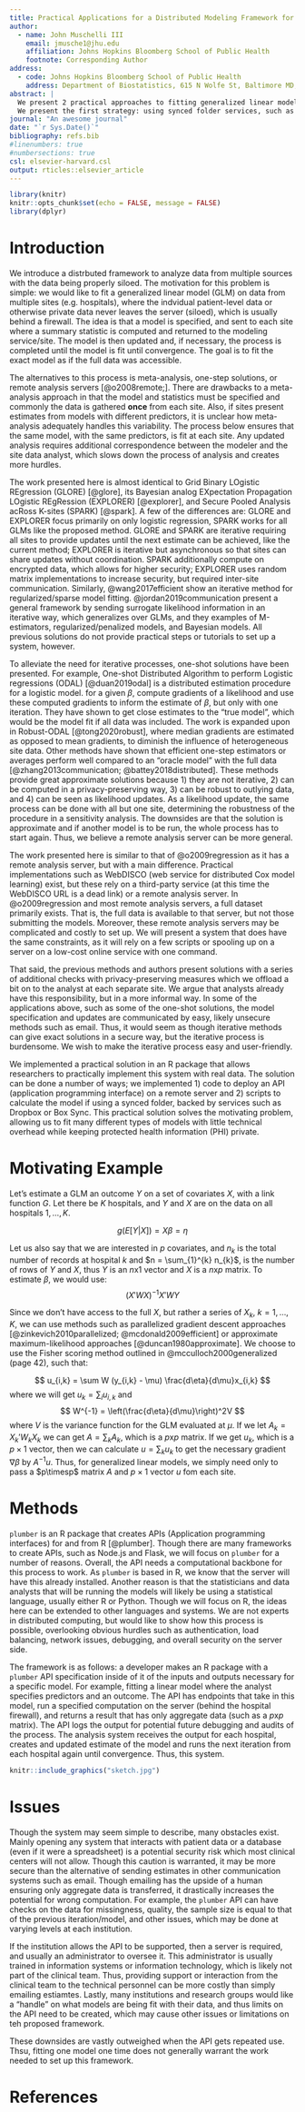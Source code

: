 ```yaml
---
title: Practical Applications for a Distributed Modeling Framework for Protected Data
author:
  - name: John Muschelli III
    email: jmusche1@jhu.edu
    affiliation: Johns Hopkins Bloomberg School of Public Health
    footnote: Corresponding Author
address:
  - code: Johns Hopkins Bloomberg School of Public Health
    address: Department of Biostatistics, 615 N Wolfe St, Baltimore MD, 21205
abstract: |
  We present 2 practical approaches to fitting generalized linear models in a distributed framework.  The use case for this framework is where multiple sites (e.g. hospitals) have data with protected or private information that cannot be shared, but aggregated data can be, and each site can send aggregated data across the internet.  
  We present the first strategy: using synced folder services, such as Dropbox or Box Sync, to share the aggregated data.  The second strategy involves creating an application programming interface (API), where sites submit the data to this service.  This work relies on the R statistical software; we provide an R package of examples and code to create an API on DigitalOcean.
journal: "An awesome journal"
date: "`r Sys.Date()`"
bibliography: refs.bib
#linenumbers: true
#numbersections: true
csl: elsevier-harvard.csl
output: rticles::elsevier_article
---
```


```r
library(knitr)
knitr::opts_chunk$set(echo = FALSE, message = FALSE)
library(dplyr)
```


# Introduction
We introduce a distrbuted framework to analyze data from multiple sources with the data being properly siloed. The motivation for this problem is simple: we would like to fit a generalized linear model (GLM) on data from multiple sites (e.g. hospitals), where the indvidual patient-level data or otherwise private data never leaves the server (siloed), which is usually behind a firewall.  The idea is that a model is specified, and sent to each site where a summary statistic is computed and returned to the modeling service/site.  The model is then updated and, if necessary, the process is completed until the model is fit until convergence.  The goal is to fit the exact model as if the full data was accessible.  


The alternatives to this process is meta-analysis, one-step solutions, or remote analysis servers [@o2008remote;].  There are drawbacks to a meta-analysis approach in that the model and statistics must be specified and commonly the data is gathered **once** from each site.  Also, if sites present estimates from models with different predictors, it is unclear how meta-analysis adequately handles this variability.  The process below ensures that the same model, with the same predictors, is fit at each site.  Any updated analysis requires additional correspondence between the modeler and the site data analyst, which slows down the process of analysis and creates more hurdles.  

The work presented here is almost identical to Grid Binary LOgistic REgression (GLORE) [@glore], its Bayesian analog EXpectation Propagation LOgistic REgRession (EXPLORER) [@explorer], and  Secure Pooled Analysis acRoss K-sites (SPARK) [@spark].  A few of the differences are: GLORE and EXPLORER focus primarily on only logistic regression, SPARK works for all GLMs like the proposed method.  GLORE and SPARK are iterative requiring all sites to provide updates until the next estimate can be achieved, like the current method; EXPLORER is iterative but asynchronous so that sites can share updates without coordination.  SPARK additionally compute on encrypted data, which allows for higher security; EXPLORER uses random matrix implementations to increase security, but required inter-site communication.  Similarly, @wang2017efficient show an iterative method for regularized/sparse model fitting.  @jordan2019communication present a general framework by sending surrogate likelihood information in an iterative way, which generalizes over GLMs, and they examples of M-estimators, regularized/penalized models, and Bayesian models.  All previous solutions do not provide practical steps or tutorials to set up a system, however.

To alleviate the need for iterative processes, one-shot solutions have been presented.  For example, One-shot Distributed Algorithm to perform Logistic regressions (ODAL) [@duan2019odal] is a distributed estimation procedure for a logistic model. for a given $\beta$, compute gradients of a likelihood and use these computed gradients to inform the estimate of $\beta$, but only with one iteration.  They have shown to get close estimates to the "true model", which would be the model fit if all data was included.  The work is expanded upon in Robust-ODAL [@tong2020robust], where median gradients are estimated as opposed to mean gradients, to diminish the influence of heterogeneous site data.  Other methods have shown that efficient one-step estimators or averages perform well compared to an "oracle model" with the full data [@zhang2013communication; @battey2018distributed].
These methods provide great approximate solutions because 1) they are not iterative, 2) can be computed in a privacy-preserving way, 3) can be robust to outlying data, and 4) can be seen as likelihood updates. As a likelihood update, the same process can be done with all but one site, determining the robustness of the procedure in a sensitivity analysis. The downsides are that the solution is approximate and if another model is to be run, the whole process has to start again.  Thus, we believe a remote analysis server can be more general.
 
The work presented here is similar to that of @o2009regression as it has a remote analysis server, but with a main difference.  Practical implementations such as WebDISCO (web service for distributed Cox model learning) exist, but these rely on a third-party service (at this time the WebDISCO URL is a dead link) or a remote analysis server.  In @o2009regression and most remote analysis servers, a full dataset primarily exists.  That is, the full data is available to that server, but not those submitting the models.  Moreover, these remote analysis servers may be complicated and costly to set up.  We will present a system that does have the same constraints, as it will rely on a few scripts or spooling up on a server on a low-cost online service with one command.  


<!-- For almost any approach, the gradient or some reduced-dimensional summary is required to be aggregated together to get the estimate of $\beta$ at the full population level.  If we combine these models with models that require iterative fitting, such as Generalized Linear Models (GLMs), there needs to be a lot of communication and recomputation of summaries to get a final estimate.  These approaches work well in distributed computing systems (such as computing clusters or GPUs), but have a much higher likelihood for errors if human interaction is required at each iteration.  This human interaction is a common practice for most clinical data, which we wish to show a simple solution to create the distributed computing much simpler. -->



That said, the previous methods and authors present solutions with a series of additional checks with privacy-preserving measures which we offload a bit on to the analyst at each separate site.  We argue that analysts already have this responsibility, but in a more informal way. In some of the applications above, such as some of the one-shot solutions, the model specification and updates are communicated by easy, likely unsecure methods such as email.  Thus, it would seem as though iterative methods can give exact solutions in a secure way, but the iterative process is burdensome.  We wish to make the iterative process easy and user-friendly.


We implemented a practical solution in an R package that allows researchers to practically implement this system with real data.  The solution can be done a number of ways; we implemented 1) code to deploy an API (application programming interface) on a remote server and 2) scripts to calculate the model if using a synced folder, backed by services such as Dropbox or Box Sync.  This practical solution solves the motivating problem, allowing us to fit many different types of models with little technical overhead while keeping protected health information (PHI) private.




# Motivating Example

Let's estimate a GLM an outcome $Y$ on a set of covariates $X$, with a link function $G$.  Let there be $K$ hospitals, and $Y$ and $X$ are on the data on all hospitals $1, \dots, K$. 

$$
g(E[Y | X]) = X\beta = \eta
$$

Let us also say that we are interested in $p$ covariates, and $n_{k}$ is the total number of records at hospital $k$ and $n = \sum_{1}^{k} n_{k}$, is the number of rows of $Y$ and $X$, thus $Y$ is an $n\text{x}1$ vector and $X$ is a $n\text{x}p$ matrix.  To estimate $\beta$, we would use:
$$
(X'WX)^{-1} X'WY
$$

Since we don't have access to the full $X$, but rather a series of $X_{k}$, $k = 1, \dots, K$, we can use methods such as parallelized gradient descent approaches [@zinkevich2010parallelized; @mcdonald2009efficient] or approximate maximum-likelihood approaches [@duncan1980approximate].  We choose to use the Fisher scoring method outlined in @mcculloch2000generalized (page 42), such that:

$$
u_{i,k} = \sum W (y_{i,k} - \mu) \frac{d\eta}{d\mu}x_{i,k}
$$
where we will get $u_{k} = \sum_{i} u_{i, k}$ and 
$$
W^{-1} = \left(\frac{d\eta}{d\mu}\right)^2V
$$
where $V$ is the variance function for the GLM evaluated at $\mu$.  If we let $A_{k} = X_k'W_kX_k$ we can get $A = \sum_{k}A_{k}$, which is a $p\text{x}p$ matrix.  If we get $u_{k}$, which is a $p\times 1$ vector, then we can calculate $u = \sum_{k} u_{k}$ to get the necessary gradient $\nabla\beta$ by $A^{-1} u$.  Thus, for generalized linear models, we simply need only to pass a $p\timesp$ matrix $A$ and $p\times{1}$ vector $u$ fom each site. 





# Methods
`plumber` is an R package that creates APIs (Application programming interfaces) for and from R [@plumber].  Though there are many frameworks to create APIs, such as Node.js and Flask, we will focus on `plumber` for a number of reasons.  Overall, the API needs a computational backbone for this process to work.  As `plumber` is based in R, we know that the server will have this already installed.  Another reason is that the statisticians and data analysts that will be running the models will likely be using a statistical language, usually either R or Python.  Though we will focus on R, the ideas here can be extended to other languages and systems.  We are not experts in distributed computing, but would like to show how this process is possible, overlooking obvious hurdles such as authentication, load balancing, network issues, debugging, and overall security on the server side. 

The framework is as follows: a developer makes an R package with a `plumber` API specification inside of it of the inputs and outputs necessary for a specific model.  For example, fitting a linear model where the analyst specifies predictors and an outcome.  The API has endpoints that take in this model, run a specified computation on the server (behind the hospital firewall), and returns a result that has only aggregate data (such as a $p\text{x}p$ matrix).  The API logs the output for potential future debugging and audits of the process.  The analysis system receives the output for each hospital, creates and updated estimate of the model and runs the next iteration from each hospital again until convergence. Thus, this system. 

```r
knitr::include_graphics("sketch.jpg")
```


# Issues
Though the system may seem simple to describe, many obstacles exist.  Mainly opening any system that interacts with patient data or a database (even if it were a spreadsheet) is a potential security risk which most clinical centers will not allow.  Though this caution is warranted, it may be more secure than the alternative of sending estimates in other communication systems such as email.  Though emailing has the upside of a human ensuring only aggregate data is transferred, it drastically increases the potential for wrong computation.  For example, the `plumber` API can have checks on the data for missingness, quality, the sample size is equal to that of the previous iteration/model, and other issues, which may be done at varying levels at each institution.

If the institution allows the API to be supported, then a server is required, and usually an administrator to oversee it.  This administrator is usually trained in information systems or information technology, which is likely not part of the clinical team.  Thus, providing support or interaction from the clinical team to the technical personnel can be more costly than simply emailing estiamtes.  Lastly, many institutions and research groups would like a "handle" on what models are being fit with their data, and thus limits on the API need to be created, which may cause other issues or limitations on teh proposed framework.  

These downsides are vastly outweighed when the API gets repeated use.  Thsu, fitting one model one time does not generally warrant the work needed to set up this framework.  





References {#references .unnumbered}
==========
